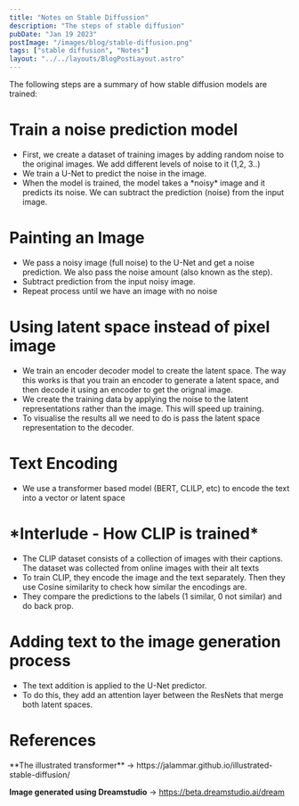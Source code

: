 ```yaml
---
title: "Notes on Stable Diffussion"
description: "The steps of stable diffusion"
pubDate: "Jan 19 2023"
postImage: "/images/blog/stable-diffusion.png"
tags: ["stable diffusion", "Notes"]
layout: "../../layouts/BlogPostLayout.astro"
---
```

The following steps are a summary of how stable diffusion models are trained:

<h1 class="text-xl mt-4">Train a noise prediction model</h1>
<ul class="list-disc ml-9">
    <li>First, we create a dataset of training images by adding random noise to the original images. We add different levels of noise to it (1,2, 3..)</li>
    <li>We train a U-Net to predict the noise in the image.</li>
    <li> When the model is trained, the model takes a *noisy* image and it predicts its noise. We can subtract the prediction (noise) from the input image.</li>
</ul>



<h1 class="text-xl mt-4">Painting an Image</h1>
<ul class="list-disc ml-9">
    <li> We pass a noisy image (full noise) to the U-Net and get a noise prediction. We also pass the noise amount (also known as the step).</li>
    <li>Subtract prediction from the input noisy image.</li>
    <li>Repeat process until we have an image with no noise</li>
</ul>

<h1 class="text-xl mt-4">Using latent space instead of pixel image</h1>
<ul class="list-disc ml-9">
    <li>We train an encoder decoder model to create the latent space. The way this works is that you train an encoder to generate a latent space, and then decode it using an encoder to get the orignal image.</li>
    <li>We create the training data by applying the noise to the latent representations rather than the image. This will speed up training.</li>
    <li>To visualise the results all we need to do is pass the latent space representation to the decoder.</li>
</ul>

<h1 class="text-xl mt-4">Text Encoding</h1>
<ul class="list-disc ml-9">
    <li>We use a transformer based model (BERT, CLILP, etc) to encode the text into a vector or latent space</li>
</ul>

<h1 class="mt-10">*Interlude - How CLIP is trained*</h1>
<ul class="list-disc ml-9 mb-10">
    <li>The CLIP dataset consists of a collection of images with their captions. The dataset was collected from online images with their alt texts</li>
    <li>To train CLIP, they encode the image and the text separately. Then they use Cosine similarity to check how similar the encodings are.</li>
    <li>They compare the predictions to the labels (1 similar, 0 not similar) and do back prop.</li>
</ul>


<h1 class="text-xl mt-4">Adding text to the image generation process</h1>
<ul class="list-disc ml-9">
    <li>The text addition is applied to the U-Net predictor.</li>
    <li>To do this, they add an attention layer between the ResNets that merge both latent spaces.</li>
</ul>


<h1 class="text-md font-bold mt-8">References</h1>
**The illustrated transformer** ->  https://jalammar.github.io/illustrated-stable-diffusion/

**Image generated using Dreamstudio** -> https://beta.dreamstudio.ai/dream
